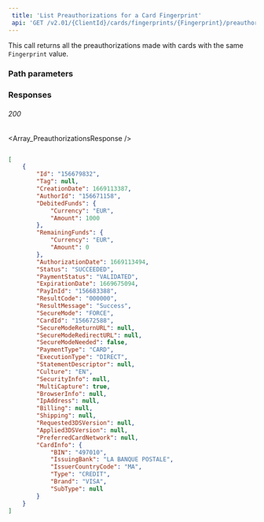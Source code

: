 ```yaml
---  
 title: 'List Preauthorizations for a Card Fingerprint'  
 api: 'GET /v2.01/{ClientId}/cards/fingerprints/{Fingerprint}/preauthorizations'  
---  
```


  

This call returns all the preauthorizations made with cards with the same `Fingerprint` value.  

### Path parameters  

<PreauthorizationId />  

### Responses  

###### 200   

<Array_PreauthorizationsResponse />  

 <ResponseExample>  

```json 200  

[
    {
        "Id": "156679832",
        "Tag": null,
        "CreationDate": 1669113387,
        "AuthorId": "156671158",
        "DebitedFunds": {
            "Currency": "EUR",
            "Amount": 1000
        },
        "RemainingFunds": {
            "Currency": "EUR",
            "Amount": 0
        },
        "AuthorizationDate": 1669113494,
        "Status": "SUCCEEDED",
        "PaymentStatus": "VALIDATED",
        "ExpirationDate": 1669675094,
        "PayInId": "156683388",
        "ResultCode": "000000",
        "ResultMessage": "Success",
        "SecureMode": "FORCE",
        "CardId": "156672588",
        "SecureModeReturnURL": null,
        "SecureModeRedirectURL": null,
        "SecureModeNeeded": false,
        "PaymentType": "CARD",
        "ExecutionType": "DIRECT",
        "StatementDescriptor": null,
        "Culture": "EN",
        "SecurityInfo": null,
        "MultiCapture": true,
        "BrowserInfo": null,
        "IpAddress": null,
        "Billing": null,
        "Shipping": null,
        "Requested3DSVersion": null,
        "Applied3DSVersion": null,
        "PreferredCardNetwork": null,
        "CardInfo": {
            "BIN": "497010",
            "IssuingBank": "LA BANQUE POSTALE",
            "IssuerCountryCode": "MA",
            "Type": "CREDIT",
            "Brand": "VISA",
            "SubType": null
        }
    }
]  

 ```  

 </ResponseExample>